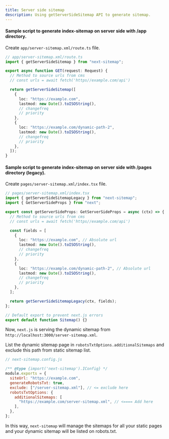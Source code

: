 ```yaml
---
title: Server side sitemap 
description: Using getServerSideSitemap API to generate sitemap.
---
```


#### Sample script to generate index-sitemap on server side with /app directory.

Create `app/server-sitemap.xml/route.ts` file.

```ts
// app/server-sitemap.xml/route.ts
import { getServerSideSitemap } from "next-sitemap";

export async function GET(request: Request) {
  // Method to source urls from cms
  // const urls = await fetch('https//example.com/api')

  return getServerSideSitemap([
    {
      loc: "https://example.com",
      lastmod: new Date().toISOString(),
      // changefreq
      // priority
    },
    {
      loc: "https://example.com/dynamic-path-2",
      lastmod: new Date().toISOString(),
      // changefreq
      // priority
    },
  ]);
}
```

#### Sample script to generate index-sitemap on server side with /pages directory (legacy).

Create `pages/server-sitemap.xml/index.tsx` file.

```ts
// pages/server-sitemap.xml/index.tsx
import { getServerSideSitemapLegacy } from "next-sitemap";
import { GetServerSideProps } from "next";

export const getServerSideProps: GetServerSideProps = async (ctx) => {
  // Method to source urls from cms
  // const urls = await fetch('https//example.com/api')

  const fields = [
    {
      loc: "https://example.com", // Absolute url
      lastmod: new Date().toISOString(),
      // changefreq
      // priority
    },
    {
      loc: "https://example.com/dynamic-path-2", // Absolute url
      lastmod: new Date().toISOString(),
      // changefreq
      // priority
    },
  ];

  return getServerSideSitemapLegacy(ctx, fields);
};

// Default export to prevent next.js errors
export default function Sitemap() {}
```



Now, `next.js` is serving the dynamic sitemap from `http://localhost:3000/server-sitemap.xml`.

List the dynamic sitemap page in `robotsTxtOptions.additionalSitemaps` and exclude this path from static sitemap list.

```js
// next-sitemap.config.js

/** @type {import('next-sitemap').IConfig} */
module.exports = {
  siteUrl: "https://example.com",
  generateRobotsTxt: true,
  exclude: ["/server-sitemap.xml"], // <= exclude here
  robotsTxtOptions: {
    additionalSitemaps: [
      "https://example.com/server-sitemap.xml", // <==== Add here
    ],
  },
};
```

In this way, `next-sitemap` will manage the sitemaps for all your static pages and your dynamic sitemap will be listed on robots.txt.
